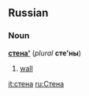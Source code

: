 ==Russian==
===Noun===
'''[[:ru:стена|стена']]''' {{f}} (''plural'' '''сте'ны''')
#[[wall]]

[[it:стена]]
[[ru:Стена]]